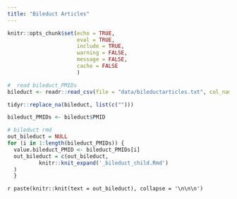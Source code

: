 ```yaml
---
title: "Bileduct Articles"
---
```


```r
knitr::opts_chunk$set(echo = TRUE,
                      eval = TRUE,
                      include = TRUE,
                      warning = FALSE,
                      message = FALSE,
                      cache = FALSE
                      )
```



```r
#  read bileduct_PMIDs
bileduct <- readr::read_csv(file = "data/bileductarticles.txt", col_names = TRUE)

tidyr::replace_na(bileduct, list(c("")))

bileduct_PMIDs <- bileduct$PMID

```


```r
# bileduct rmd
out_bileduct = NULL
for (i in 1:length(bileduct_PMIDs)) {
  value.bileduct_PMID <- bileduct_PMIDs[i]
  out_bileduct = c(out_bileduct,
          knitr::knit_expand('_bileduct_child.Rmd')
  )
  }

```



`r paste(knitr::knit(text = out_bileduct), collapse = '\n\n\n')`



